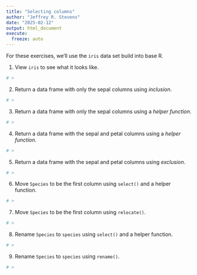 ```yaml
---
title: "Selecting columns"
author: "Jeffrey R. Stevens"
date: "2025-02-12"
output: html_document
execute:
  freeze: auto
---
```


For these exercises, we'll use the `iris` data set build into base R.

1. View `iris` to see what it looks like.
```r
# >
```

2. Return a data frame with only the sepal columns using _inclusion_.
```r
# >
```

3. Return a data frame with only the sepal columns using a _helper function_.
```r
# >
```

4. Return a data frame with the sepal and petal columns using a _helper function_.
```r
# >
```

5. Return a data frame with the sepal and petal columns using _exclusion_.
```r
# >
```

6. Move `Species` to be the first column using `select()` and a helper function.
```r
# >
```

7. Move `Species` to be the first column using `relocate()`.
```r
# >
```

8. Rename `Species` to `species` using `select()` and a helper function.
```r
# >
```

9. Rename `Species` to `species` using `rename()`.
```r
# >
```

